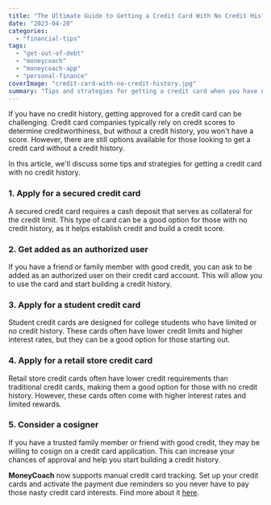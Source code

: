 ```yaml
---
title: "The Ultimate Guide to Getting a Credit Card With No Credit History"
date: "2023-04-20"
categories: 
  - "financial-tips"
tags: 
  - "get-out-of-debt"
  - "moneycoach"
  - "moneycoach-app"
  - "personal-finance"
coverImage: "credit-card-with-no-credit-history.jpg"
summary: "Tips and strategies for getting a credit card when you have no credit history."
---
```


If you have no credit history, getting approved for a credit card can be challenging. Credit card companies typically rely on credit scores to determine creditworthiness, but without a credit history, you won't have a score. However, there are still options available for those looking to get a credit card without a credit history. 

In this article, we'll discuss some tips and strategies for getting a credit card with no credit history.

### 1\. Apply for a secured credit card
A secured credit card requires a cash deposit that serves as collateral for the credit limit. This type of card can be a good option for those with no credit history, as it helps establish credit and build a credit score.
### 2\. Get added as an authorized user
If you have a friend or family member with good credit, you can ask to be added as an authorized user on their credit card account. This will allow you to use the card and start building a credit history.
### 3\. Apply for a student credit card
Student credit cards are designed for college students who have limited or no credit history. These cards often have lower credit limits and higher interest rates, but they can be a good option for those starting out.
### 4\. Apply for a retail store credit card
Retail store credit cards often have lower credit requirements than traditional credit cards, making them a good option for those with no credit history. However, these cards often come with higher interest rates and limited rewards.
### 5\. Consider a cosigner
If you have a trusted family member or friend with good credit, they may be willing to cosign on a credit card application. This can increase your chances of approval and help you start building a credit history.

**MoneyCoach** now supports manual credit card tracking. Set up your credit cards and activate the payment due reminders so you never have to pay those nasty credit card interests. Find more about it [here](/how-to-track-and-manage-credit-cards/).
